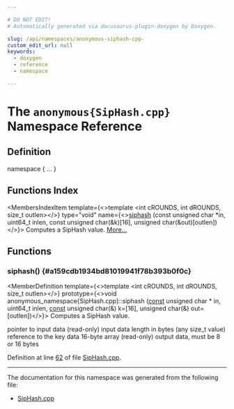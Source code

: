 ```yaml
---

# DO NOT EDIT!
# Automatically generated via docusaurus-plugin-doxygen by Doxygen.

slug: /api/namespaces/anonymous-siphash-cpp-
custom_edit_url: null
keywords:
  - doxygen
  - reference
  - namespace

---
```





# The `anonymous{SipHash.cpp}` Namespace Reference

<DoxygenPage pluginConfig={pluginConfig}>



## Definition

<CodeBlock>namespace &#123; ... &#125;</CodeBlock>

## Functions Index

<MembersIndex>

<MembersIndexItem
  template={<>template &lt;int cROUNDS, int dROUNDS, size&#95;t outlen&gt;</>}
  type="void"
  name={<><a href="#a159cdb1934bd81019941f78b393b0f0c">siphash</a> (const unsigned char &#42;in, uint64&#95;t inlen, const unsigned char(&amp;k)&#91;16&#93;, unsigned char(&amp;out)&#91;outlen&#93;)</>}>
Computes a SipHash value. <a href="#a159cdb1934bd81019941f78b393b0f0c">More...</a>
</MembersIndexItem>

</MembersIndex>


<SectionDefinition>

## Functions

### siphash() {#a159cdb1934bd81019941f78b393b0f0c}

<MemberDefinition
  template={<>template &lt;int cROUNDS, int dROUNDS, size&#95;t outlen&gt;</>}
  prototype={<>void anonymous&#95;namespace&#123;SipHash.cpp&#125;::siphash (<a href="/docs/api/files/lib/lib/target/lib/target/aarch64/aarch64promoteconstant-cpp/#a90f8350fecae261c25be85d38b451bff">const</a> unsigned char &#42; in, uint64&#95;t inlen, <a href="/docs/api/files/lib/lib/target/lib/target/aarch64/aarch64promoteconstant-cpp/#a90f8350fecae261c25be85d38b451bff">const</a> unsigned char(&amp;) k=[16], unsigned char(&amp;) out=[outlen])</>}>
Computes a SipHash value.

<ParametersList title="Parameters">
<ParametersListItem name="in">pointer to input data (read-only)</ParametersListItem>
<ParametersListItem name="inlen">input data length in bytes (any size&#95;t value)</ParametersListItem>
<ParametersListItem name="k">reference to the key data 16-byte array (read-only)</ParametersListItem>
</ParametersList>

<SectionUser title="Returns">
output data, must be 8 or 16 bytes
</SectionUser>

Definition at line <a href="/docs/api/files/lib/lib/support/siphash-cpp/#l00062">62</a> of file <a href="/docs/api/files/lib/lib/support/siphash-cpp">SipHash.cpp</a>.
</MemberDefinition>

</SectionDefinition>

<hr/>

The documentation for this namespace was generated from the following file:

<ul>
<li><a href="/docs/api/files/lib/lib/support/siphash-cpp">SipHash.cpp</a></li>
</ul>

</DoxygenPage>
